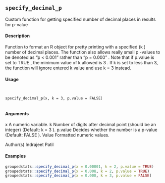 
## ``specify_decimal_p``

Custom function for getting specified number of decimal places in results for p-value

#### Description

Function to format an R object for pretty printing with a specified (k ) number of decimal places. The function also allows really small p -values to be denoted as "p < 0.001" rather than "p = 0.000" . Note that if p.value is set to TRUE , the minimum value of k allowed is 3 . If k is set to less than 3, the function will ignore entered k value and use k = 3 instead.

#### Usage
<pre><code>

specify_decimal_p(x, k = 3, p.value = FALSE)

</code></pre>
#### Arguments 

x
A numeric variable.
k
Number of digits after decimal point (should be an integer) (Default:
k = 3
).
p.value
Decides whether the number is a p-value (Default:
FALSE
).
Value Formatted numeric values.

Author(s)
Indrajeet Patil

#### Examples
```r

groupedstats::specify_decimal_p(x = 0.00001, k = 2, p.value = TRUE)
groupedstats::specify_decimal_p(x = 0.008, k = 2, p.value = TRUE)
groupedstats::specify_decimal_p(x = 0.008, k = 3, p.value = FALSE)
```
